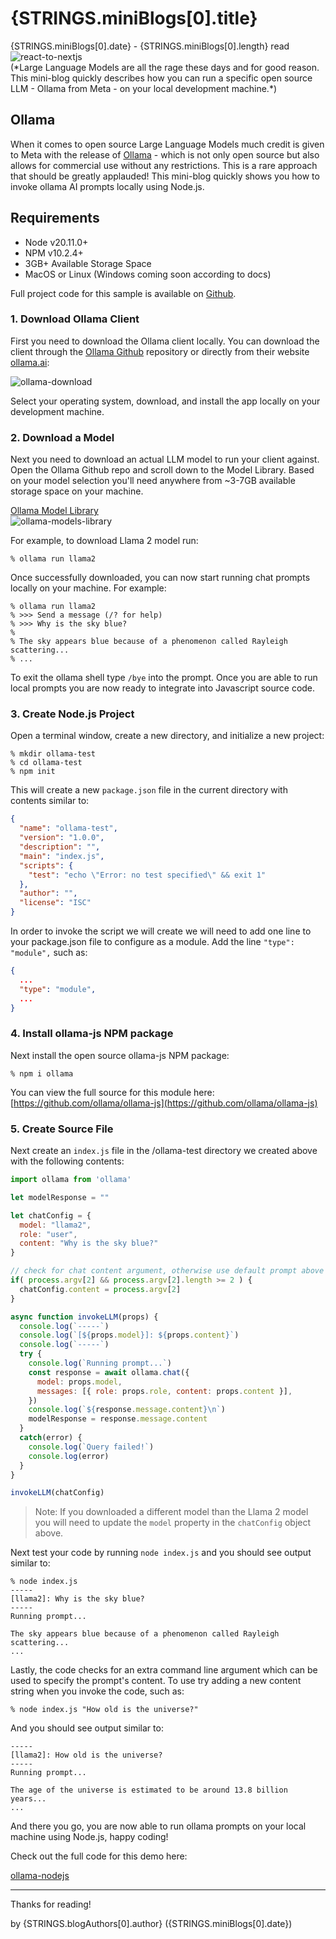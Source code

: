 
<Head>
  <title>{`Blog | Local LLM using Node`}</title>
  <meta name="description" content="This articles describes how to run the Ollama open source large language model on your local machine using Node.js."/>
</Head>
<NavBarBlog />

<div className="section section-bg">
<div className="columns is-flex is-justify-content-center">
<div className="column is-9" style={{overflow:'auto'}}>

<h1 className="title is-3 has-text-primary"> {STRINGS.miniBlogs[0].title} </h1>

<div className="title is-4 has-text-info"> 
  {STRINGS.miniBlogs[0].date} - <span className="title is-5 has-text-info">{STRINGS.miniBlogs[0].length} read</span>
</div>

<div className="container">
  <Image
    alt='react-to-nextjs'
    src='/img/neural-network-llm.png'
    priority
    width={0}
    height={0}
    sizes="100vw"
    style={{ width: '100%', height: 'auto' }}
  />
</div>
(*Large Language Models are all the rage these days and for good reason. This mini-blog quickly describes how you can run a specific open source LLM - Ollama from Meta - on your local development machine.*)

<h2 id="ollama">Ollama</h2>

When it comes to open source Large Language Models much credit is given to Meta with the release of [Ollama](https://ollama.ai/) - which is not only open source but also allows for commercial use without any restrictions. This is a rare approach that should be greatly applauded! This mini-blog quickly shows you how to invoke ollama AI prompts locally using Node.js.

<h2 id="requirements">Requirements</h2>

* Node v20.11.0+
* NPM v10.2.4+
* 3GB+ Available Storage Space
* MacOS or Linux (Windows coming soon according to docs)

Full project code for this sample is available on [Github](https://github.com/edub008/ollama-nodejs).

<h3>1. Download Ollama Client</h3>

First you need to download the Ollama client locally. You can download the client through the [Ollama Github](https://github.com/ollama/ollama) repository or directly from their website [ollama.ai](https://ollama.ai/):

<div className="container is-flex is-justify-content-center">
  <Image
    alt='ollama-download'
    src='/img/ollama-download.png'
    priority
    width={0}
    height={0}
    sizes="50vw"
    style={{ width: '50%', height: 'auto' }}
  />
</div>

Select your operating system, download, and install the app locally on your development machine.

<h3>2. Download a Model</h3>

Next you need to download an actual LLM model to run your client against. Open the Ollama Github repo and scroll down to the Model Library. Based on your model selection you'll need anywhere from <span className="has-text-weight-bold">~3-7GB</span> available storage space on your machine. 

<div className="columns m-2">
  <div className="column m-4 has-text-centered">
    <a href="https://github.com/ollama/ollama?tab=readme-ov-file#model-library" className="button is-info m-2">Ollama Model Library</a>
  </div>
</div>

<div className="container is-flex is-justify-content-center">
  <Image
    alt='ollama-models-library'
    src='/img/ollama-models-library.png'
    priority
    width={0}
    height={0}
    sizes="50vw"
    style={{ width: '50%', height: 'auto' }}
  />
</div>

For example, to download Llama 2 model run: 

```shell
% ollama run llama2
```

Once successfully downloaded, you can now start running chat prompts locally on your machine. For example:

```shell
% ollama run llama2
% >>> Send a message (/? for help)
% >>> Why is the sky blue?
% 
% The sky appears blue because of a phenomenon called Rayleigh scattering...
% ...
```

To exit the ollama shell type `/bye` into the prompt. Once you are able to run local prompts you are now ready to integrate into Javascript source code.

<h3>3. Create Node.js Project</h3>

Open a terminal window, create a new directory, and initialize a new project:

```shell
% mkdir ollama-test
% cd ollama-test
% npm init
```

This will create a new `package.json` file in the current directory with contents similar to:

```json
{
  "name": "ollama-test",
  "version": "1.0.0",
  "description": "",
  "main": "index.js",
  "scripts": {
    "test": "echo \"Error: no test specified\" && exit 1"
  },
  "author": "",
  "license": "ISC"
}
```

In order to invoke the script we will create we will need to add one line to your <span className="has-text-weight-bold">package.json</span> file to configure as a module. Add the line `"type": "module",` such as:

```json
{
  ...
  "type": "module",
  ...
}
```

<h3>4. Install ollama-js NPM package</h3>

Next install the open source ollama-js NPM package:

```shell
% npm i ollama
```

You can view the full source for this module here:
[https://github.com/ollama/ollama-js](https://github.com/ollama/ollama-js)

<h3>5. Create Source File</h3>

Next create an `index.js` file in the <span className="has-text-weight-bold">/ollama-test</span> directory we created above with the following contents:

```javascript
import ollama from 'ollama'

let modelResponse = ""

let chatConfig = {
  model: "llama2",
  role: "user",
  content: "Why is the sky blue?"
}

// check for chat content argument, otherwise use default prompt above
if( process.argv[2] && process.argv[2].length >= 2 ) {
  chatConfig.content = process.argv[2]
}

async function invokeLLM(props) {
  console.log(`-----`)
  console.log(`[${props.model}]: ${props.content}`)
  console.log(`-----`)
  try {
    console.log(`Running prompt...`)
    const response = await ollama.chat({
      model: props.model,
      messages: [{ role: props.role, content: props.content }],
    })
    console.log(`${response.message.content}\n`)
    modelResponse = response.message.content
  }
  catch(error) {
    console.log(`Query failed!`)
    console.log(error)
  }
}

invokeLLM(chatConfig)
```

> Note: If you downloaded a different model than the Llama 2 model you will need to update the `model` property in the `chatConfig` object above.

Next test your code by running `node index.js` and you should see output similar to:

```shell
% node index.js
-----
[llama2]: Why is the sky blue?
-----
Running prompt...

The sky appears blue because of a phenomenon called Rayleigh scattering...
...
```

Lastly, the code checks for an extra command line argument which can be used to specify the prompt's content. To use try adding a new content string when you invoke the code, such as: 

```shell
% node index.js "How old is the universe?"
```

And you should see output similar to: 

```shell
-----
[llama2]: How old is the universe?
-----
Running prompt...

The age of the universe is estimated to be around 13.8 billion years...
...
```

And there you go, you are now able to run ollama prompts on your local machine using Node.js, happy coding!

Check out the full code for this demo here:
<div className="columns m-2">
  <div className="column m-4 has-text-centered">
    <a href="https://github.com/edub008/ollama-nodejs" className="button is-primary m-2">ollama-nodejs</a>
  </div>
</div>

<hr />

Thanks for reading!

<div className="title is-5 has-text-info"> 
  <span className="title is-5 has-text-info">by {STRINGS.blogAuthors[0].author} ({STRINGS.miniBlogs[0].date})</span>
</div>

</div>
</div>
</div>
